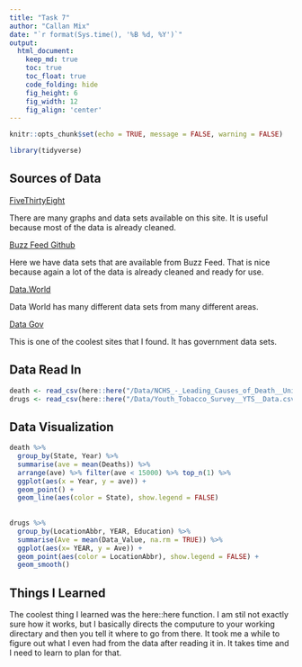 ```yaml
---
title: "Task 7"
author: "Callan Mix"
date: "`r format(Sys.time(), '%B %d, %Y')`"
output:
  html_document:  
    keep_md: true
    toc: true
    toc_float: true
    code_folding: hide
    fig_height: 6
    fig_width: 12
    fig_align: 'center'
---
```


```r
knitr::opts_chunk$set(echo = TRUE, message = FALSE, warning = FALSE)
```

```r

library(tidyverse)
```


## Sources of Data

[FiveThirtyEight](https://fivethirtyeight.com/)

There are many graphs and data sets available on this site. It is useful because most of the data is already cleaned.

[Buzz Feed Github](https://github.com/BuzzFeedNews)

Here we have data sets that are available from Buzz Feed. That is nice because again a lot of the data is already cleaned and ready for use.

[Data.World](https://data.world/)

Data World has many different data sets from many different areas.

[Data Gov](https://www.data.gov/)

This is one of the coolest sites that I found. It has government data sets.

## Data Read In

```r
death <- read_csv(here::here("/Data/NCHS_-_Leading_Causes_of_Death__United_States.csv"))
drugs <- read_csv(here::here("/Data/Youth_Tobacco_Survey__YTS__Data.csv"))
```

## Data Visualization

```r
death %>% 
  group_by(State, Year) %>% 
  summarise(ave = mean(Deaths)) %>%
  arrange(ave) %>% filter(ave < 15000) %>% top_n(1) %>% 
  ggplot(aes(x = Year, y = ave)) +
  geom_point() +
  geom_line(aes(color = State), show.legend = FALSE)
  
  
drugs %>% 
  group_by(LocationAbbr, YEAR, Education) %>%
  summarise(Ave = mean(Data_Value, na.rm = TRUE)) %>% 
  ggplot(aes(x= YEAR, y = Ave)) +
  geom_point(aes(color = LocationAbbr), show.legend = FALSE) +
  geom_smooth()

```

## Things I Learned

The coolest thing I learned was the here::here function. I am stil not exactly sure how it works, but I basically directs the computure to your working directary and then you tell it where to go from there. It took me a while to figure out what I even had from the data after reading it in. It takes time and I need to learn to plan for that. 
